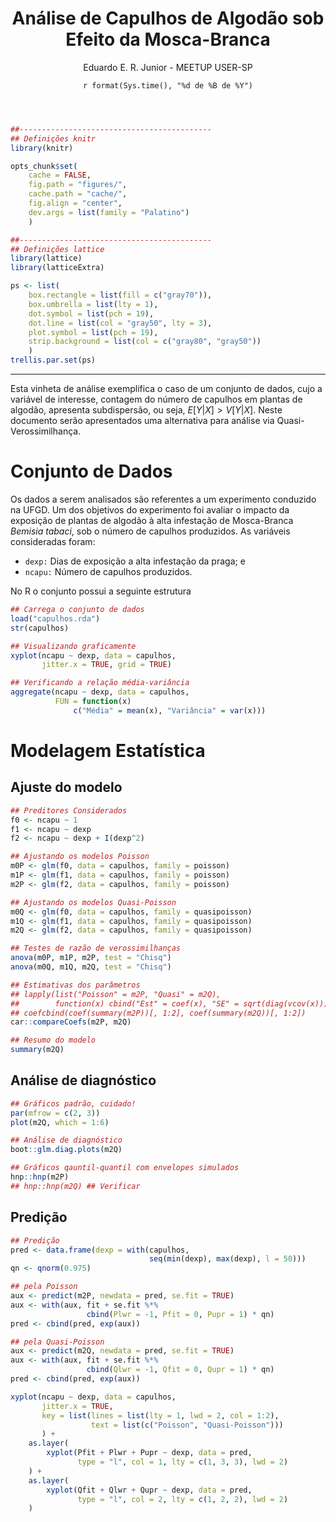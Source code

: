 % Análise de Capulhos de Algodão sob Efeito da Mosca-Branca
% Eduardo E. R. Junior - MEETUP USER-SP
% `r format(Sys.time(), "%d de %B de %Y")`

```r

##-------------------------------------------
## Definições knitr
library(knitr)

opts_chunk$set(
    cache = FALSE,
    fig.path = "figures/",
    cache.path = "cache/",
    fig.align = "center",
    dev.args = list(family = "Palatino")
    )

##-------------------------------------------
## Definições lattice
library(lattice)
library(latticeExtra)

ps <- list(
    box.rectangle = list(fill = c("gray70")),
    box.umbrella = list(lty = 1),
    dot.symbol = list(pch = 19),
    dot.line = list(col = "gray50", lty = 3),
    plot.symbol = list(pch = 19),
    strip.background = list(col = c("gray80", "gray50"))
    )
trellis.par.set(ps)

```

***

Esta vinheta de análise exemplifica o caso de um conjunto de dados, cujo
a variável de interesse, contagem do número de capulhos em plantas de
algodão, apresenta subdispersão, ou seja, $E[Y|X] > V[Y|X]$. Neste
documento serão apresentados uma alternativa para análise via
Quasi-Verossimilhança.

# Conjunto de Dados #

Os dados a serem analisados são referentes a um experimento conduzido na
UFGD. Um dos objetivos do experimento foi avaliar o impacto da exposição
de plantas de algodão à alta infestação de Mosca-Branca _Bemisia
tabaci_, sob o número de capulhos produzidos. As variáveis consideradas
foram:

* `dexp:` Dias de exposição a alta infestação da praga; e
* `ncapu:` Número de capulhos produzidos.

No R o conjunto possui a seguinte estrutura

```r

## Carrega o conjunto de dados
load("capulhos.rda")
str(capulhos)

```

```r

## Visualizando graficamente
xyplot(ncapu ~ dexp, data = capulhos,
       jitter.x = TRUE, grid = TRUE)

## Verificando a relação média-variância
aggregate(ncapu ~ dexp, data = capulhos,
          FUN = function(x)
              c("Média" = mean(x), "Variância" = var(x)))

```

# Modelagem Estatística #

## Ajuste do modelo ##

```r

## Preditores Considerados
f0 <- ncapu ~ 1
f1 <- ncapu ~ dexp
f2 <- ncapu ~ dexp + I(dexp^2)

## Ajustando os modelos Poisson
m0P <- glm(f0, data = capulhos, family = poisson)
m1P <- glm(f1, data = capulhos, family = poisson)
m2P <- glm(f2, data = capulhos, family = poisson)

## Ajustando os modelos Quasi-Poisson
m0Q <- glm(f0, data = capulhos, family = quasipoisson)
m1Q <- glm(f1, data = capulhos, family = quasipoisson)
m2Q <- glm(f2, data = capulhos, family = quasipoisson)

```

```r

## Testes de razão de verossimilhanças
anova(m0P, m1P, m2P, test = "Chisq")
anova(m0Q, m1Q, m2Q, test = "Chisq")

```

```r

## Estimativas dos parâmetros
## lapply(list("Poisson" = m2P, "Quasi" = m2Q),
##        function(x) cbind("Est" = coef(x), "SE" = sqrt(diag(vcov(x)))))
## coefcbind(coef(summary(m2P))[, 1:2], coef(summary(m2Q))[, 1:2])
car::compareCoefs(m2P, m2Q)

```

```r

## Resumo do modelo
summary(m2Q)

```

## Análise de diagnóstico ##

```r

## Gráficos padrão, cuidado!
par(mfrow = c(2, 3))
plot(m2Q, which = 1:6)

## Análise de diagnóstico
boot::glm.diag.plots(m2Q)

## Gráficos qauntil-quantil com envelopes simulados
hnp::hnp(m2P)
## hnp::hnp(m2Q) ## Verificar 

```

## Predição ##

```r

## Predição
pred <- data.frame(dexp = with(capulhos,
                               seq(min(dexp), max(dexp), l = 50)))
qn <- qnorm(0.975)

## pela Poisson
aux <- predict(m2P, newdata = pred, se.fit = TRUE)
aux <- with(aux, fit + se.fit %*%
                 cbind(Plwr = -1, Pfit = 0, Pupr = 1) * qn)
pred <- cbind(pred, exp(aux))

## pela Quasi-Poisson
aux <- predict(m2Q, newdata = pred, se.fit = TRUE)
aux <- with(aux, fit + se.fit %*%
                 cbind(Qlwr = -1, Qfit = 0, Qupr = 1) * qn)
pred <- cbind(pred, exp(aux))

xyplot(ncapu ~ dexp, data = capulhos,
       jitter.x = TRUE,
       key = list(lines = list(lty = 1, lwd = 2, col = 1:2),
                  text = list(c("Poisson", "Quasi-Poisson")))
       ) +
    as.layer(
        xyplot(Pfit + Plwr + Pupr ~ dexp, data = pred,
               type = "l", col = 1, lty = c(1, 3, 3), lwd = 2)
    ) +
    as.layer(
        xyplot(Qfit + Qlwr + Qupr ~ dexp, data = pred,
               type = "l", col = 2, lty = c(1, 2, 2), lwd = 2)
    )

```
